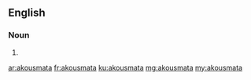 ==English==

===Noun===
{{head|en|plural}} {{p}}

# {{plural of|akousma|lang=en}}

[[ar:akousmata]]
[[fr:akousmata]]
[[ku:akousmata]]
[[mg:akousmata]]
[[my:akousmata]]